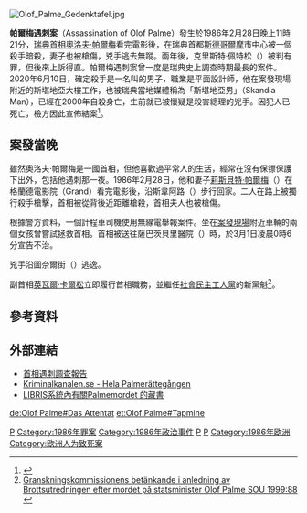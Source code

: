[[File:Olof_Palme_Gedenktafel.jpg|thumb]]
{{coord|59.3366|18.0628 |name=帕爾梅遇刺之地|region:SE_type:landmark_scale:2000 |display=title}}

'''帕爾梅遇刺案'''（Assassination of Olof Palme）發生於1986年2月28日晚上11時21分，[[瑞典首相|瑞典首相]][[奧洛夫·帕爾梅|奧洛夫·帕爾梅]]看完電影後，在瑞典首都[[斯德哥爾摩|斯德哥爾摩]]市中心被一個殺手暗殺，妻子也被槍傷，兇手逃去無蹤。兩年後，克里斯特·佩特松（{{lang|sv|Christer Pettersson}}）被判有罪，但後來上訴得直。帕爾梅遇刺案曾一度是瑞典史上調查時期最長的案件。2020年6月10日，確定殺手是一名叫{{link-en|斯蒂格·恩斯隆 (殺人嫌疑犯)|Stig Engström (suspected murderer)|恩斯隆}}的男子，職業是平面設計師，他在案發現場附近的斯堪地亞大樓工作，也被瑞典當地媒體稱為「斯堪地亞男」（Skandia Man），已經在2000年自殺身亡，生前就已被懷疑是殺害總理的兇手。因犯人已死亡，檢方因此宣佈結案<ref name="ltn3193919">{{cite web|url=https://news.ltn.com.tw/news/world/breakingnews/3193919|title=34年懸案！瑞典總理當街遭槍殺 槍手身分確認了|work=[[自由時報|自由時報]]|date=2020-06-10|accessdate=2020-06-10|language=zh-tw|archive-date=2020-10-16|archive-url=https://web.archive.org/web/20201016123547/https://news.ltn.com.tw/news/world/breakingnews/3193919|dead-url=no}}</ref>。

== 案發當晚 ==
雖然奧洛夫·帕爾梅是一國首相，但他喜歡過平常人的生活，經常在沒有保镖保護下出外，包括他遇刺那一夜。1986年2月28日，他和妻子[[莉斯貝特·帕爾梅|莉斯貝特·帕爾梅]]（{{lang|sv|Lisbet Palme}}）在格蘭德電影院（Grand）看完電影後，沿斯韋阿路（{{lang|sv|Sveavägen}}）步行回家。二人在路上被獨行殺手槍擊，首相被從背後近距離槍殺，首相夫人也被槍傷。

根據警方資料，一個計程車司機使用無線電舉報案件。坐在[[案發現場|案發現場]]附近車輛的兩個女孩曾嘗試拯救首相。首相被送往薩巴茨貝里醫院（{{lang|sv|Sabbatsbergs sjukhus}}）時，於3月1日凌晨0時6分宣告不治。

兇手沿圖奈爾街（{{lang|sv|Tunnelgatan}}）逃逸。

副首相[[英瓦爾·卡爾松|英瓦爾·卡爾松]]立即履行首相職務，並繼任[[瑞典社会民主工人党|社會民主工人黨]]的新黨魁<ref>[http://www.regeringen.se/content/1/c4/12/44/6a2655da.pdf Granskningskommissionens betänkande i anledning av Brottsutredningen efter mordet på statsminister Olof Palme SOU 1999:88] {{webarchive|url=https://web.archive.org/web/20071202132145/http://www.regeringen.se/content/1/c4/12/44/6a2655da.pdf|date=2007-12-02}}</ref>。

== 參考資料 ==
{{reflist}}

== 外部連結 ==
* [http://www.regeringen.se/sb/d/108/a/1244 首相遇刺調查報告] {{Wayback|url=http://www.regeringen.se/sb/d/108/a/1244 |date=20131219080908 }}
* [https://web.archive.org/web/20091002081001/http://www.kriminalkanalen.se/tag/palme-mordet/ Kriminalkanalen.se - Hela Palmerättegången]
* [http://libris.kb.se/hitlist.jsp?q=ämne:Palmemordet LIBRIS系統內有關Palmemordet 的藏書] {{Wayback|url=http://libris.kb.se/hitlist.jsp?q=%C3%A4mne%3APalmemordet |date=20200916004454 }}

{{DEFAULTSORT:Palme帕爾梅遇刺案}}
[[Category:暗殺|P]]
[[Category:1986年罪案|Category:1986年罪案]]
[[Category:1986年政治事件|Category:1986年政治事件]]
[[Category:斯德哥尔摩政治事件|P]]
[[Category:1986年2月|P]]
[[Category:1986年欧洲|Category:1986年欧洲]]
[[Category:欧洲人为致死案|Category:欧洲人为致死案]]

[[de:Olof_Palme#Das_Attentat|de:Olof Palme#Das Attentat]]
[[et:Olof_Palme#Tapmine|et:Olof Palme#Tapmine]]